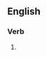 ==English==

===Verb===
{{head|en|verb form}}

# {{present participle of|deconsecrate|lang=en|nocat=1}}